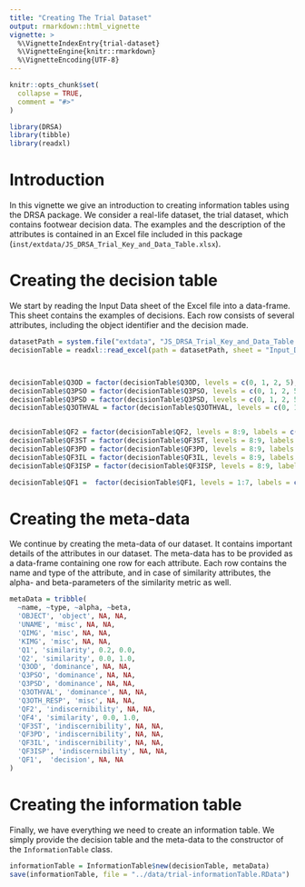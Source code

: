 ```yaml
---
title: "Creating The Trial Dataset"
output: rmarkdown::html_vignette
vignette: >
  %\VignetteIndexEntry{trial-dataset}
  %\VignetteEngine{knitr::rmarkdown}
  %\VignetteEncoding{UTF-8}
---
```


```r
knitr::opts_chunk$set(
  collapse = TRUE,
  comment = "#>"
)
```

```r
library(DRSA)
library(tibble)
library(readxl)
```

# Introduction

In this vignette we give an introduction to creating information tables using the DRSA package. We consider a real-life dataset, the trial dataset, which contains footwear decision data. The examples and the description of the attributes is contained in an Excel file included in this package (`inst/extdata/JS_DRSA_Trial_Key_and_Data_Table.xlsx`).

# Creating the decision table

We start by reading the Input Data sheet of the Excel file into a data-frame. This sheet contains the examples of decisions. Each row consists of several attributes, including the object identifier and the decision made.

```r
datasetPath = system.file("extdata", "JS_DRSA_Trial_Key_and_Data_Table.xlsx", package = "DRSA", mustWork = TRUE)
decisionTable = readxl::read_excel(path = datasetPath, sheet = "Input_Data")



decisionTable$Q3OD = factor(decisionTable$Q3OD, levels = c(0, 1, 2, 5), labels = c("Not evaluated", "Insufficient Detail", "Value for exclusion", "Value for association"), ordered = T)
decisionTable$Q3PSO = factor(decisionTable$Q3PSO, levels = c(0, 1, 2, 5), labels = c("Not evaluated", "Insufficient Detail", "Value for exclusion", "Value for association"), ordered = T)
decisionTable$Q3PSD = factor(decisionTable$Q3PSD, levels = c(0, 1, 2, 5), labels = c("Not evaluated", "Insufficient Detail", "Value for exclusion", "Value for association"), ordered = T)
decisionTable$Q3OTHVAL = factor(decisionTable$Q3OTHVAL, levels = c(0, 1, 2, 5), labels = c("Not evaluated", "Insufficient Detail", "Value for exclusion", "Value for association"), ordered = T)


decisionTable$QF2 = factor(decisionTable$QF2, levels = 8:9, labels = c("No", "Yes"), ordered = T)
decisionTable$QF3ST = factor(decisionTable$QF3ST, levels = 8:9, labels = c("No", "Yes"), ordered = T)
decisionTable$QF3PD = factor(decisionTable$QF3PD, levels = 8:9, labels = c("No", "Yes"), ordered = T)
decisionTable$QF3IL = factor(decisionTable$QF3IL, levels = 8:9, labels = c("No", "Yes"), ordered = T)
decisionTable$QF3ISP = factor(decisionTable$QF3ISP, levels = 8:9, labels = c("No", "Yes"), ordered = T)

decisionTable$QF1 =  factor(decisionTable$QF1, levels = 1:7, labels = c('Lacks sufficient detail', 'Exclusion', 'Indications of non-association', 'Limited association', 'Association of class', 'High degree of association', 'Identification'), ordered = T)
```


# Creating the meta-data

We continue by creating the meta-data of our dataset. It contains important details of the attributes in our dataset. The meta-data has to be provided as a data-frame containing one row for each attribute. Each row contains the name and type of the attribute, and in case of similarity attributes, the alpha- and beta-parameters of the similarity metric as well.

```r
metaData = tribble(
  ~name, ~type, ~alpha, ~beta,
  'OBJECT', 'object', NA, NA,
  'UNAME', 'misc', NA, NA,
  'QIMG', 'misc', NA, NA,
  'KIMG', 'misc', NA, NA,
  'Q1', 'similarity', 0.2, 0.0,
  'Q2', 'similarity', 0.0, 1.0,
  'Q3OD', 'dominance', NA, NA,
  'Q3PSO', 'dominance', NA, NA,
  'Q3PSD', 'dominance', NA, NA,
  'Q3OTHVAL', 'dominance', NA, NA,
  'Q3OTH_RESP', 'misc', NA, NA,
  'QF2', 'indiscernibility', NA, NA,
  'QF4', 'similarity', 0.0, 1.0,
  'QF3ST', 'indiscernibility', NA, NA,
  'QF3PD', 'indiscernibility', NA, NA,
  'QF3IL', 'indiscernibility', NA, NA,
  'QF3ISP', 'indiscernibility', NA, NA,
  'QF1',  'decision', NA, NA
)
```

# Creating the information table

Finally, we have everything we need to create an information table. We simply provide the decision table and the meta-data to the constructor of the `InformationTable` class.

```r
informationTable = InformationTable$new(decisionTable, metaData)
save(informationTable, file = "../data/trial-informationTable.RData")
```

